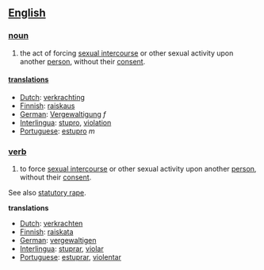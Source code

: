 ==[[English]]==
===[[noun]]===
# the act of forcing [[sexual intercourse]] or other sexual activity upon another [[person]], without their [[consent]].

====[[translation]]s====
*[[Dutch]]: [[verkrachting]]
*[[Finnish]]: [[raiskaus]]
*[[German]]: [[Vergewaltigung]] ''f''
*[[Interlingua]]: [[stupro]], [[violation]]
*[[Portuguese]]: [[estupro]] ''m''

===[[verb]]===
# to force [[sexual intercourse]] or other sexual activity upon another [[person]], without their [[consent]].

See also [[statutory rape]].

'''translations'''
*[[Dutch]]: [[verkrachten]]
*[[Finnish]]: [[raiskata]]
*[[German]]: [[vergewaltigen]]
*[[Interlingua]]: [[stuprar]], [[violar]]
*[[Portuguese]]: [[estuprar]], [[violentar]]